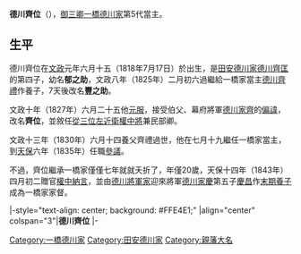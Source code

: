 {{日本武士
|名稱=德川齊位
|時代=[[江戶時代|江戶時代]]後期
|出生=[[文政|文政]]元年六月十五（1818年7月17日）
|逝世=[[天保_(日本)|天保]]八年五月初七（{{death date and age|1837|6|9|1818|7|17}}）
|改名=郁之助→豐之助（幼名）→齊位
|戒名=崇雲院
|朝廷官位= [[從三位|從三位]][[近衛府|左近衛權中將]]兼民部卿、[[參議|參議]]<br>贈[[中納言|權中納言]]
|主君=[[德川家齊|德川家齊]]→[[德川家慶|家慶]]
|氏族=[[德川氏|德川氏]]（[[田安德川家|田安德川家]]→[[一橋德川家|一橋德川家]]）
|父母 = 父：[[德川齊匡|德川齊匡]]、母：高月氏<br />養父：''[[德川齊禮|德川齊禮]]''
|兄弟=剛之丞、{{link-ja|德川匡時|徳川匡時|匡時}}、謙三郎、'''齊位'''、[[德川慶壽|慶壽]]、聰之助、郁之助、[[松平春嶽|松平慶永]]、[[德川慶賴|慶賴]]、[[德川慶臧|慶臧]]
|姐妹=近姬（[[德川齊禮|德川齊禮]]正室）、包姬、靜姬、鑅姬（{{link-ja|松平定通|松平定通}}正室）、理照院、鋭姬（{{link-ja|津輕信順|津軽信順}}婚約者）、[[貞慎院|猶姬]]（[[德川齊莊|德川齊莊]]正室）、{{link-ja|德川鐐子|徳川鐐子|鐐姬}}（{{link-ja|酒井忠發|酒井忠発}}正室）、欽姬（津輕信順正室）、猗姬（{{link-ja|松平定和|松平定和}}婚約者）、恆姬、歲姬、三千姬、愛姬（[[德川齊溫|德川齊溫]]正室）、千重姬（越智{{link-ja|松平武成|松平武成}}正室）、純姬（{{link-ja|立花鑑寬|立花鑑寛}}正室）、彌姬、至姬、筆姬（[[鍋島直正|鍋島直正]]繼室）
|正室=永姬（[[德川家齊|德川家齊]]女）
|養子=''[[德川慶昌|德川慶昌]]''
}}
{{japanese|japanese=徳川 斉位|kana=とくがわ なりくら|romaji=Tokugawa Narikura|kyujitai=德川 齊位}}

'''德川齊位'''（{{bd|1818年|7月17日|1837年|6月9日}}），[[御三卿|御三卿]][[一橋德川家|一橋德川家]]第5代當主。

==生平==
德川齊位在[[文政|文政]]元年六月十五（1818年7月17日）於出生，是[[田安德川家|田安德川家]][[德川齊匡|德川齊匡]]的第四子，幼名'''郁之助'''，文政八年（1825年）二月初六過繼給一橋家當主[[德川齊禮|德川齊禮]]作養子，7天後改名'''豐之助'''。

文政十年（1827年）六月二十五他[[元服|元服]]，接受伯父、幕府將軍[[德川家齊|德川家齊]]的[[名諱#偏諱|偏諱]]，改名'''齊位'''，並敘任[[從三位|從三位]][[近衛府|左近衛權中將]]兼民部卿。

文政十三年（1830年）六月十四養父齊禮過世，他在七月十九繼任一橋家當主，到[[天保_(日本)|天保]]六年（1835年）任職[[參議|參議]]。

不過，齊位繼承一橋家僅僅七年就就夭折了，年僅20歲，天保十四年（1843年）四月初二贈官[[中納言|權中納言]]，並由[[德川將軍家|德川將軍家]]迎來將軍[[德川家慶|德川家慶]]第五子[[德川慶昌|慶昌]]作[[末期養子|末期養子]]成為一橋家家督。

{{start box}}
|-style="text-align: center; background: #FFE4E1;"
|align="center" colspan="3"|'''德川齊位'''
{{s-pre}}
|-
{{s-before|[[德川齊禮|德川齊禮]]}}
{{s-title|[[一橋德川家|一橋德川家]]當主|1830年－1837年}}
{{s-after|[[德川慶昌|德川慶昌]]}}
{{end box}}

{{一橋德川家}}

[[Category:一橋德川家|Category:一橋德川家]]
[[Category:田安德川家|Category:田安德川家]]
[[Category:親藩大名|Category:親藩大名]]